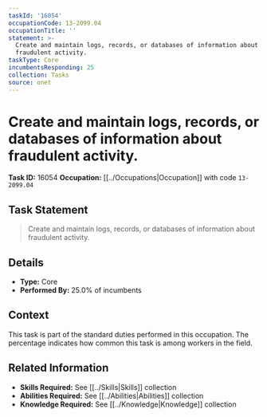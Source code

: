 ```yaml
---
taskId: '16054'
occupationCode: 13-2099.04
occupationTitle: ''
statement: >-
  Create and maintain logs, records, or databases of information about
  fraudulent activity.
taskType: Core
incumbentsResponding: 25
collection: Tasks
source: onet
---
```

# Create and maintain logs, records, or databases of information about fraudulent activity.

**Task ID:** 16054
**Occupation:** [[../Occupations|Occupation]] with code `13-2099.04`

## Task Statement

> Create and maintain logs, records, or databases of information about fraudulent activity.

## Details

- **Type:** Core
- **Performed By:** 25.0% of incumbents

## Context

This task is part of the standard duties performed in this occupation. The percentage indicates how common this task is among workers in the field.

## Related Information

- **Skills Required:** See [[../Skills|Skills]] collection
- **Abilities Required:** See [[../Abilities|Abilities]] collection
- **Knowledge Required:** See [[../Knowledge|Knowledge]] collection
